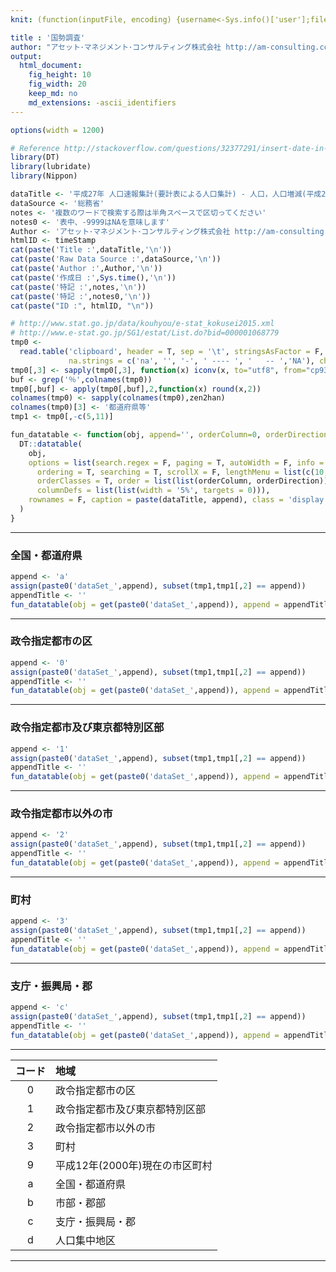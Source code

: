 ```yaml
---
knit: (function(inputFile, encoding) {username<-Sys.info()['user'];fileName<-'defaultPath.csv';pathToFile <-paste0('C:/Users/', username,'/Desktop/pathToCSV/');setwd(pathToFile);buf0<-read.csv(fileName,header = F,skip = 0,stringsAsFactor = F,check.names = F,fileEncoding = 'utf-8');timeStamp<-format(Sys.time(),'%Y%m%d%H%M%S');rmarkdown::render(inputFile, encoding = encoding, output_file = paste0('C:/Users/',username,buf0[2,1],'charts/','am-consulting.co.jp-',timeStamp,'.html')) })

title : '国勢調査'
author: "アセット･マネジメント･コンサルティング株式会社 http://am-consulting.co.jp"
output: 
  html_document:
    fig_height: 10
    fig_width: 20
    keep_md: no
    md_extensions: -ascii_identifiers 
---
```

<link href="http://knowledgevault.saecanet.com/components/rmarkdown-html.css" rel="stylesheet">
<style>
.main-container {
	max-width: 1200px;
	margin-left: auto;
	margin-right: auto;
}
</style>

```r
options(width = 1200)
```

```r
# Reference http://stackoverflow.com/questions/32377291/insert-date-in-filename-while-knitting-document-using-rstudio-knit-button
library(DT)
library(lubridate)
library(Nippon)
```

```r
dataTitle <- '平成27年 人口速報集計(要計表による人口集計) - 人口，人口増減(平成22年～27年)，面積，人口密度，世帯数及び世帯数増減(平成22年～27年) - 全国，全国市部・郡部，都道府県，都道府県市部・郡部，市区町村 - 公表日:平成28年2月26日'
dataSource <- '総務省'
notes <- '複数のワードで検索する際は半角スペースで区切ってください'
notes0 <- '表中、-9999はNAを意味します'
Author <- 'アセット･マネジメント･コンサルティング株式会社 http://am-consulting.co.jp'
htmlID <- timeStamp
cat(paste('Title :',dataTitle,'\n'))
cat(paste('Raw Data Source :',dataSource,'\n'))
cat(paste('Author :',Author,'\n'))
cat(paste('作成日 :',Sys.time(),'\n'))
cat(paste('特記 :',notes,'\n'))
cat(paste('特記 :',notes0,'\n'))
cat(paste("ID :", htmlID, "\n"))
```

```r
# http://www.stat.go.jp/data/kouhyou/e-stat_kokusei2015.xml
# http://www.e-stat.go.jp/SG1/estat/List.do?bid=000001068779
tmp0 <-
  read.table('clipboard', header = T, sep = '\t', stringsAsFactor = F, 
             na.strings = c('na', '', '-', ' ---- ', '   -- ','NA'), check.names = F, fill = T)
tmp0[,3] <- sapply(tmp0[,3], function(x) iconv(x, to="utf8", from="cp932"))
buf <- grep('％',colnames(tmp0))
tmp0[,buf] <- apply(tmp0[,buf],2,function(x) round(x,2))
colnames(tmp0) <- sapply(colnames(tmp0),zen2han)
colnames(tmp0)[3] <- '都道府県等'
tmp1 <- tmp0[,-c(5,11)]
```

```r
fun_datatable <- function(obj, append='', orderColumn=0, orderDirection='asc') {
  DT::datatable(
    obj,
    options = list(search.regex = F, paging = T, autoWidth = F, info = T, lengthChange = T,
      ordering = T, searching = T, scrollX = F, lengthMenu = list(c(10,-1, 1), c(10, 'All', 1)),
      orderClasses = T, order = list(list(orderColumn, orderDirection)), search = list(regex = T, caseInsensitive = T),
      columnDefs = list(list(width = '5%', targets = 0))),
    rownames = F, caption = paste(dataTitle, append), class = 'display compact', escape = F, filter = 'bottom'
  )
}
```
<hr>
### 全国・都道府県
```r
append <- 'a'
assign(paste0('dataSet_',append), subset(tmp1,tmp1[,2] == append))
appendTitle <- ''
fun_datatable(obj = get(paste0('dataSet_',append)), append = appendTitle)
```
<hr>
### 政令指定都市の区
```r
append <- '0'
assign(paste0('dataSet_',append), subset(tmp1,tmp1[,2] == append))
appendTitle <- ''
fun_datatable(obj = get(paste0('dataSet_',append)), append = appendTitle)
```
<hr>
### 政令指定都市及び東京都特別区部
```r
append <- '1'
assign(paste0('dataSet_',append), subset(tmp1,tmp1[,2] == append))
appendTitle <- ''
fun_datatable(obj = get(paste0('dataSet_',append)), append = appendTitle)
```
<hr>
### 政令指定都市以外の市
```r
append <- '2'
assign(paste0('dataSet_',append), subset(tmp1,tmp1[,2] == append))
appendTitle <- ''
fun_datatable(obj = get(paste0('dataSet_',append)), append = appendTitle)
```
<hr>
### 町村
```r
append <- '3'
assign(paste0('dataSet_',append), subset(tmp1,tmp1[,2] == append))
appendTitle <- ''
fun_datatable(obj = get(paste0('dataSet_',append)), append = appendTitle)
```
<hr>
### 支庁・振興局・郡
```r
append <- 'c'
assign(paste0('dataSet_',append), subset(tmp1,tmp1[,2] == append))
appendTitle <- ''
fun_datatable(obj = get(paste0('dataSet_',append)), append = appendTitle)
```
<hr>
|コード|地域|
|:-:|:-|
|0|政令指定都市の区|
|1|政令指定都市及び東京都特別区部|
|2|政令指定都市以外の市|
|3|町村|
|9|平成12年(2000年)現在の市区町村|
|a|全国・都道府県|
|b|市部・郡部|
|c|支庁・振興局・郡|
|d|人口集中地区|
<hr>